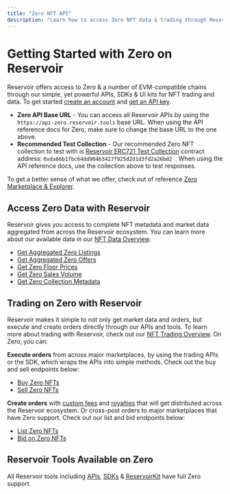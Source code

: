 ```yaml
---
title: "Zero NFT API"
description: "Learn how to access Zero NFT data & trading through Reservoir's developer tools"
---
```


# Getting Started with Zero on Reservoir

Reservoir offers access to Zero & a number of EVM-compatible chains through our simple, yet powerful APIs, SDKs & UI kits for NFT trading and data. To get started [create an account](https://dashboard.reservoir.tools/) and [get an API key](/reference/dashboard-sign-up).

* **Zero API Base URL** - You can access all Reservoir APIs by using the `https://api-zero.reservoir.tools` base URL. When using the API reference docs for Zero, make sure to change the base URL to the one above.
* **Recommended Test Collection** - Our recommended Zero NFT collection to test with is [Reservoir ERC721 Test Collection](https://zero-network.calderaexplorer.xyz/token/0xDA66B1Fbc64Dd904b3427f925D2D1d3fD2a26Bd2) contract address: `0xda66b1fbc64dd904b3427f925d2d1d3fd2a26bd2 `. When using the API reference docs, use the collection above to test responses.

To get a better sense of what we offer, check out of reference [Zero Marketplace & Explorer](https://explorer.reservoir.tools/zero).

## Access Zero Data with Reservoir

Reservoir gives you access to complete NFT metadata and market data aggregated from across the Reservoir ecosystem. You can learn more about our available data in our [NFT Data Overview](/reference/nft-data-overview).

* [Get Aggregated Zero Listings](/reference/getordersasksv5)
* [Get Aggregated Zero Offers](/reference/getordersbidsv6)
* [Get Zero Floor Prices](/reference/getcollectionsv7)
* [Get Zero Sales Volume](/reference/getcollectionsdailyvolumesv1)
* [Get Zero Collection Metadata](/reference/gettokensv7)

## Trading on Zero with Reservoir

Reservoir makes it simple to not only get market data and orders, but execute and create orders directly through our APIs and tools. To learn more about trading with Reservoir, check out our [NFT Trading Overview](/reference/creating-and-filling-orders). On Zero, you can:

**Execute orders** from across major marketplaces, by using the trading APIs or the SDK, which wraps the APIs into simple methods. Check out the buy and sell endpoints below:

* [Buy Zero NFTs](/reference/postexecutebuyv7)
* [Sell Zero NFTs](/reference/postexecutesellv7)

**Create orders** with [custom fees](/docs/custom-fees) and [royalties](/docs/royalties) that will get distributed across the Reservoir ecosystem. Or cross-post orders to major marketplaces that have Zero support. Check out our list and bid endpoints below:

* [List Zero NFTs](/reference/postexecutelistv5)
* [Bid on Zero NFTs](/reference/postexecutebidv5)

## Reservoir Tools Available on Zero

All Reservoir tools including [APIs](/reference/overview), [SDKs](/reference/reservoir-sdk-jstsnode) & [ReservoirKit](/reference/reservoirkit) have full Zero support.
